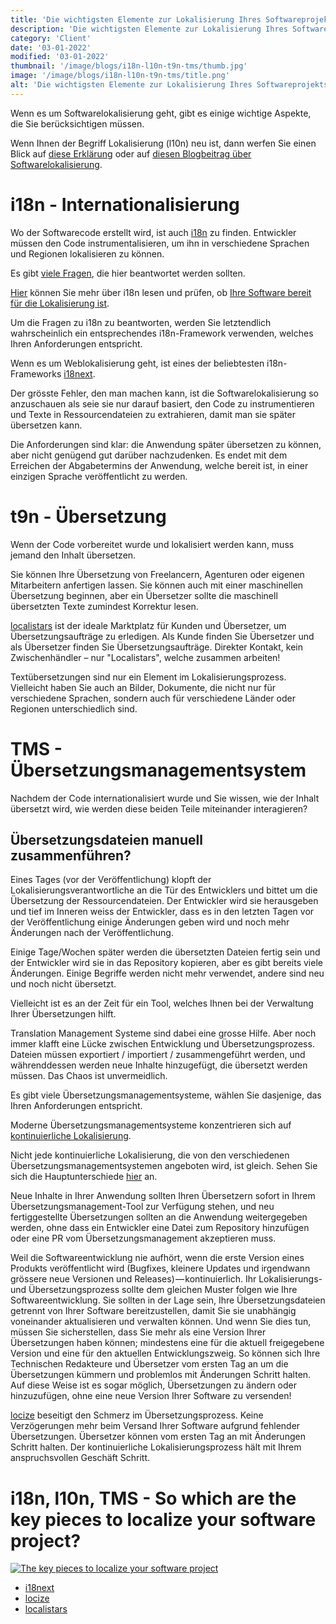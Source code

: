 ```yaml
---
title: 'Die wichtigsten Elemente zur Lokalisierung Ihres Softwareprojekts'
description: 'Die wichtigsten Elemente zur Lokalisierung Ihres Softwareprojekts'
category: 'Client'
date: '03-01-2022'
modified: '03-01-2022'
thumbnail: '/image/blogs/i18n-l10n-t9n-tms/thumb.jpg'
image: '/image/blogs/i18n-l10n-t9n-tms/title.png'
alt: 'Die wichtigsten Elemente zur Lokalisierung Ihres Softwareprojekts'
---
```


Wenn es um Softwarelokalisierung geht, gibt es einige wichtige Aspekte, die Sie berücksichtigen müssen.

Wenn Ihnen der Begriff Lokalisierung (l10n) neu ist, dann werfen Sie einen Blick auf [diese Erklärung](https://locize.com/blog/localization/) oder auf [diesen Blogbeitrag über Softwarelokalisierung](https://locize.com/blog/what-is-software-localization/).


# i18n - Internationalisierung

Wo der Softwarecode erstellt wird, ist auch [i18n](https://locize.com/blog/what-is-i18n/) zu finden. Entwickler müssen den Code instrumentalisieren, um ihn in verschiedene Sprachen und Regionen lokalisieren zu können.

Es gibt [viele Fragen](https://locize.com/blog/is-your-software-ready-for-localization/), die hier beantwortet werden sollten.

<Hint title="Weitere Informationen" color="orange">
  <a href="https://locize.com/blog/what-is-i18n/" title="Was ist i18n?">Hier</a> können Sie mehr über i18n lesen und prüfen, ob <a href="https://locize.com/blog/is-your-software-ready-for-localization/" title="Ist Ihre Software bereit für die Lokalisierung?"> Ihre Software bereit für die Lokalisierung ist</a>.
</Hint>

Um die Fragen zu i18n zu beantworten, werden Sie letztendlich wahrscheinlich ein entsprechendes i18n-Framework verwenden, welches Ihren Anforderungen entspricht.

<Hint title="Empfehlung" color="limegreen" img="/image/blogs/i18n-l10n-t9n-tms/i18next-logo.png" imgUrl="https://www.i18next.com" imgTitle="i18next - Das beste i18n-Framework für JavaScript">
  Wenn es um Weblokalisierung geht, ist eines der beliebtesten i18n-Frameworks <a href="https://www.i18next.com" title="i18next - Das beste i18n-Framework für JavaScript">i18next</a>.
</Hint>


Der grösste Fehler, den man machen kann, ist die Softwarelokalisierung so anzuschauen als seie sie nur darauf basiert, den Code zu instrumentieren und Texte in Ressourcendateien zu extrahieren, damit man sie später übersetzen kann.

Die Anforderungen sind klar: die Anwendung später übersetzen zu können, aber nicht genügend gut darüber nachzudenken. Es endet mit dem Erreichen der Abgabetermins der Anwendung, welche bereit ist, in einer einzigen Sprache veröffentlicht zu werden.

# t9n - Übersetzung

Wenn der Code vorbereitet wurde und lokalisiert werden kann, muss jemand den Inhalt übersetzen.

Sie können Ihre Übersetzung von Freelancern, Agenturen oder eigenen Mitarbeitern anfertigen lassen. Sie können auch mit einer maschinellen Übersetzung beginnen, aber ein Übersetzer sollte die maschinell übersetzten Texte zumindest Korrektur lesen.

<Hint title="Empfehlung" color="limegreen" img="/image/blogs/i18n-l10n-t9n-tms/localistars-logo.svg" imgUrl="https://www.localistars.com" imgTitle="localistars - Der Übersetzungsmarktplatz, der Kunden mit Übersetzern verbindet">
  <a href="https://www.localistars.com" title="localistars - Der Übersetzungsmarktplatz, der Kunden mit Übersetzern verbindet">localistars</a> ist der ideale Marktplatz für Kunden und Übersetzer, um Übersetzungsaufträge zu erledigen. Als Kunde finden Sie Übersetzer und als Übersetzer finden Sie Übersetzungsaufträge.
  Direkter Kontakt, kein Zwischenhändler – nur "Localistars", welche zusammen arbeiten!
</Hint>

Textübersetzungen sind nur ein Element im Lokalisierungsprozess. Vielleicht haben Sie auch an Bilder, Dokumente, die nicht nur für verschiedene Sprachen, sondern auch für verschiedene Länder oder Regionen unterschiedlich sind.


# TMS - Übersetzungsmanagementsystem

Nachdem der Code internationalisiert wurde und Sie wissen, wie der Inhalt übersetzt wird, wie werden diese beiden Teile miteinander interagieren?

<Hint title="Was ist Übersetzungsmanagement?" color="orange" content="Übersetzungsmanagement ist der systematische Prozess und die Automatisierung, die Übersetzungen und andere digitale Assets verwalten, sich wiederholende und mühsame manuelle Aufgaben eliminieren und gleichzeitig den Überblick und die Kontrolle über den Fortschritt ermöglichen, die Zusammenarbeit verbessern und für mehr Effizienz sorgen." />

## Übersetzungsdateien manuell zusammenführen?

Eines Tages (vor der Veröffentlichung) klopft der Lokalisierungsverantwortliche an die Tür des Entwicklers und bittet um die Übersetzung der Ressourcendateien. Der Entwickler wird sie herausgeben und tief im Inneren weiss der Entwickler, dass es in den letzten Tagen vor der Veröffentlichung einige Änderungen geben wird und noch mehr Änderungen nach der Veröffentlichung.

Einige Tage/Wochen später werden die übersetzten Dateien fertig sein und der Entwickler wird sie in das Repository kopieren, aber es gibt bereits viele Änderungen. Einige Begriffe werden nicht mehr verwendet, andere sind neu und noch nicht übersetzt.

Vielleicht ist es an der Zeit für ein Tool, welches Ihnen bei der Verwaltung Ihrer Übersetzungen hilft.

Translation Management Systeme sind dabei eine grosse Hilfe. Aber noch immer klafft eine Lücke zwischen Entwicklung und Übersetzungsprozess. Dateien müssen exportiert / importiert / zusammengeführt werden, und währenddessen werden neue Inhalte hinzugefügt, die übersetzt werden müssen. Das Chaos ist unvermeidlich.

Es gibt viele Übersetzungsmanagementsysteme, wählen Sie dasjenige, das Ihren Anforderungen entspricht.

Moderne Übersetzungsmanagementsysteme konzentrieren sich auf [kontinuierliche Lokalisierung](../real-continuous-localization/).

<Hint title="Weitere Informationen" color="orange">
  Nicht jede kontinuierliche Lokalisierung, die von den verschiedenen Übersetzungsmanagementsystemen angeboten wird, ist gleich. Sehen Sie sich die Hauptunterschiede <a href="../real-continuous-localization/" title="Continuous Localization vs. Continuous Localization">hier</a> an.
</Hint>

Neue Inhalte in Ihrer Anwendung sollten Ihren Übersetzern sofort in Ihrem Übersetzungsmanagement-Tool zur Verfügung stehen, und neu fertiggestellte Übersetzungen sollten an die Anwendung weitergegeben werden, ohne dass ein Entwickler eine Datei zum Repository hinzufügen oder eine PR vom Übersetzungsmanagement akzeptieren muss.

Weil die Softwareentwicklung nie aufhört, wenn die erste Version eines Produkts veröffentlicht wird (Bugfixes, kleinere Updates und irgendwann grössere neue Versionen und Releases) — kontinuierlich. Ihr Lokalisierungs- und Übersetzungsprozess sollte dem gleichen Muster folgen wie Ihre Softwareentwicklung. Sie sollten in der Lage sein, Ihre Übersetzungsdateien getrennt von Ihrer Software bereitzustellen, damit Sie sie unabhängig voneinander aktualisieren und verwalten können. Und wenn Sie dies tun, müssen Sie sicherstellen, dass Sie mehr als eine Version Ihrer Übersetzungen haben können; mindestens eine für die aktuell freigegebene Version und eine für den aktuellen Entwicklungszweig. So können sich Ihre Technischen Redakteure und Übersetzer vom ersten Tag an um die Übersetzungen kümmern und problemlos mit Änderungen Schritt halten. Auf diese Weise ist es sogar möglich, Übersetzungen zu ändern oder hinzuzufügen, ohne eine neue Version Ihrer Software zu versenden!

<Hint title="Empfehlung" color="limegreen" img="/image/blogs/i18n-l10n-t9n-tms/locize-logo.png" imgUrl="https://www.locize.com" imgTitle="locize - Schliesst die Lücke zwischen Übersetzung und Entwicklung">
  <a href="https://www.locize.com" title="locize - Schliesst die Lücke zwischen Übersetzung und Entwicklung">locize</a> beseitigt den Schmerz im Übersetzungsprozess. Keine Verzögerungen mehr beim Versand Ihrer Software aufgrund fehlender Übersetzungen. Übersetzer können vom ersten Tag an mit Änderungen Schritt halten. Der kontinuierliche Lokalisierungsprozess hält mit Ihrem anspruchsvollen Geschäft Schritt.
</Hint>


# i18n, l10n, TMS - So which are the key pieces to localize your software project?

[![](/image/blogs/i18n-l10n-t9n-tms/puzzle_specific.png "The key pieces to localize your software project")](https://www.localistars.com/ecosystem/)

- [i18next](https://www.i18next.com)
- [locize](https://www.locize.com)
- [localistars](https://www.localistars.com)
